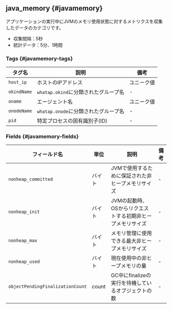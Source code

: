 ## java_memory {#javamemory}

アプリケーションの実行中にJVMのメモリ使用状態に対するメトリクスを収集したデータのカテゴリです。 

- 収集間隔：5秒
- 統計データ：5分、1時間

### Tags {#javamemory-tags}

<div className="c3-30-60-10">

| タグ名         | 説明                        | 備考    |
| ----------- | ------------------------- | ----- |
| `host_ip`   | ホストのIPアドレス                | ユニーク値 |
| `okindName` | `whatap.okind`に分類されたグループ名 | -     |
| `oname`     | エージェント名                   | ユニーク値 |
| `onodeName` | `whatap.onode`に分類されたグループ名 | -     |
| `pid`       | 特定プロセスの固有識別子(ID)          | -     |

</div>

### Fields {#javamemory-fields}

<div className="c4-20-10-50-10">

| フィールド名                           | 単位    | 説明                              | 備考 |
| -------------------------------- | ----- | ------------------------------- | -- |
| `nonheap_committed`              | バイト   | JVMで使用するために保証された非ヒープメモリサイズ      | -  |
| `nonheap_init`                   | バイト   | JVMの起動時、OSからリクエストする初期非ヒープメモリサイズ | -  |
| `nonheap_max`                    | バイト   | メモリ管理に使用できる最大非ヒープメモリサイズ         | -  |
| `nonheap_used`                   | バイト   | 現在使用中の非ヒープメモリの量                 | -  |
| `objectPendingFinalizationCount` | count | GC中にfinalizeの実行を待機しているオブジェクトの数  | -  |

</div>
